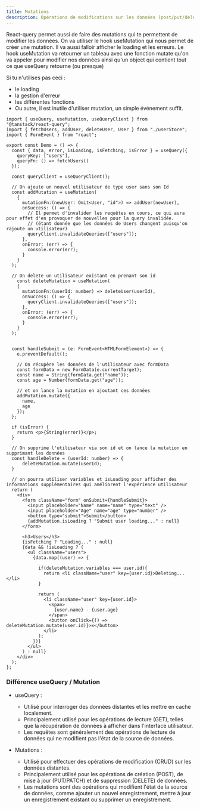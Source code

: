 ```yaml
---
title: Mutations
description: Opérations de modifications sur les données (post/put/delete)
---
```


React-query permet aussi de faire des mutations qui te permettent de modifier les données.
On va utiliser le hook useMutation qui nous permet de créer une mutation. Il va aussi falloir afficher le loading et les erreurs.
Le hook useMutation va retourner un tableau avec une fonction mutate qu'on va appeler pour modifier nos données ainsi qu'un object qui contient tout ce que useQuery retourne (ou presque)

Si tu n'utilises pas ceci :

- le loading
- la gestion d'erreur
- les différentes fonctions
- Ou autre, il est inutile d'utiliser mutation, un simple événement suffit.

```tsx
import { useQuery, useMutation, useQueryClient } from "@tanstack/react-query";
import { fetchUsers, addUser, deleteUser, User } from "./userStore";
import { FormEvent } from "react";

export const Demo = () => {
  const { data, error, isLoading, isFetching, isError } = useQuery({
    queryKey: ["users"],
    queryFn: () => fetchUsers()
  });

  const queryClient = useQueryClient();

  // On ajoute un nouvel utilisateur de type user sans son Id  
  const addMutation = useMutation(
    {
      mutationFn:(newUser: Omit<User, "id">) => addUser(newUser),
      onSuccess: () => {
        // Il permet d'invalider les requêtes en cours, ce qui aura pour effet d'en provoquer de nouvelles pour la query invalidée.
        // (étant donnée que les données de Users changent puisqu'on rajoute un utilisateur)
        queryClient.invalidateQueries(["users"]);
      },
      onError: (err) => {
        console.error(err);
      }
    }
  );

  // On delete un utilisateur existant en prenant son id
    const deleteMutation = useMutation(
    {
      mutationFn:(userId: number) => deleteUser(userId),
      onSuccess: () => {
        queryClient.invalidateQueries(["users"]);
      },
      onError: (err) => {
        console.error(err);
      }
    }
  );


  const handleSubmit = (e: FormEvent<HTMLFormElement>) => {
    e.preventDefault();

    // On récupère les données de l'utilisateur avec formData
    const formData = new FormData(e.currentTarget);
    const name = String(formData.get("name"));
    const age = Number(formData.get("age"));

    // et on lance la mutation en ajoutant ces données
    addMutation.mutate({
      name,
      age
    });
  };

  if (isError) {
    return <p>{String(error)}</p>;
  }

  // On supprime l'utilisateur via son id et on lance la mutation en supprimant les données
  const handleDelete = (userId: number) => {
      deleteMutation.mutate(userId);
  }

  // on pourra utiliser variables et isLoading pour afficher des informations supplémentaires qui améliorent l'expérience utilisateur
  return (
    <div>
      <form className="form" onSubmit={handleSubmit}>
        <input placeholder="Name" name="name" type="text" />
        <input placeholder="Age" name="age" type="number" />
        <button type="submit">Submit</button>
        {addMutation.isLoading ? "Submit user loading..." : null} 
      </form>

      <h3>Users</h3>
      {isFetching ? "Loading..." : null}
      {data && !isLoading ? (
        <ul className="users">
          {data.map((user) => {

            if(deleteMutation.variables === user.id){
              return <li className="user" key={user.id}>Deleting...</li>
            }
          
            return (
              <li className="user" key={user.id}>
                <span>
                  {user.name} - {user.age}
                </span>
                <button onClick={() => deleteMutation.mutate(user.id)}>x</button>
              </li>
            );
          })}
        </ul>
      ) : null}
    </div>
  );
};
```

### Différence useQuery / Mutation

- useQuery :

    - Utilisé pour interroger des données distantes et les mettre en cache localement.
    - Principalement utilisé pour les opérations de lecture (GET), telles que la récupération de données à afficher dans l'interface utilisateur.
    - Les requêtes sont généralement des opérations de lecture de données qui ne modifient pas l'état de la source de données.

- Mutations :

    - Utilisé pour effectuer des opérations de modification (CRUD) sur les données distantes.
    - Principalement utilisé pour les opérations de création (POST), de mise à jour (PUT/PATCH) et de suppression (DELETE) de données.
    - Les mutations sont des opérations qui modifient l'état de la source de données, comme ajouter un nouvel enregistrement, mettre à jour un enregistrement existant ou supprimer un enregistrement.